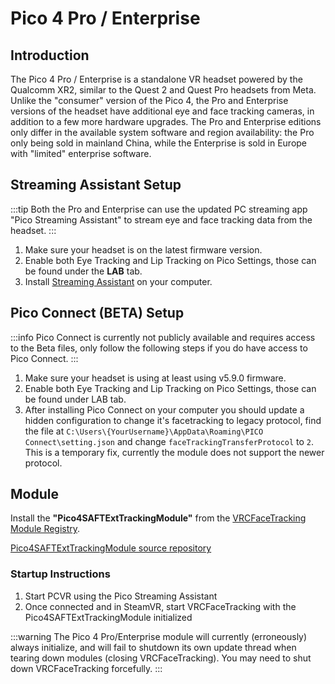 # Pico 4 Pro / Enterprise

## Introduction

The Pico 4 Pro / Enterprise is a standalone VR headset powered by the Qualcomm XR2, similar to the Quest 2 and Quest Pro headsets from Meta.
Unlike the "consumer" version of the Pico 4, the Pro and Enterprise versions of the headset have additional eye and face tracking cameras, in addition to a few more hardware upgrades. 
The Pro and Enterprise editions only differ in the available system software and region availability: the Pro only being sold in mainland China, while the Enterprise is sold in Europe with "limited" enterprise software.

##  Streaming Assistant Setup

:::tip
Both the Pro and Enterprise can use the updated PC streaming app "Pico Streaming Assistant" to stream eye and face tracking data from the headset. 
:::

1. Make sure your headset is on the latest firmware version.
2. Enable both Eye Tracking and Lip Tracking on Pico Settings, those can be found under the **LAB** tab.
3. Install [Streaming Assistant](https://www.picoxr.com/global/software/pico-link) on your computer.

##  Pico Connect (BETA) Setup

:::info
Pico Connect is currently not publicly available and requires access to the Beta files, only follow the following steps if you do have access to Pico Connect.
:::

1. Make sure your headset is using at least using v5.9.0 firmware. 
2. Enable both Eye Tracking and Lip Tracking on Pico Settings, those can be found under LAB tab.
3. After installing Pico Connect on your computer you should update a hidden configuration to change it's facetracking to legacy protocol, 
find the file at `C:\Users\{YourUsername}\AppData\Roaming\PICO Connect\setting.json` and change `faceTrackingTransferProtocol` to `2`. 
This is a temporary fix, currently the module does not support the newer protocol.

## Module

Install the **"Pico4SAFTExtTrackingModule"** from the [VRCFaceTracking Module Registry](../vrcft-software/vrcft.mdx#module-registry).

[Pico4SAFTExtTrackingModule source repository](https://github.com/regzo2/PicoStreamingAssistantFTUDP/tree/vrcfacetracking-module)

### Startup Instructions

1. Start PCVR using the Pico Streaming Assistant 
2. Once connected and in SteamVR, start VRCFaceTracking with the Pico4SAFTExtTrackingModule initialized

:::warning
The Pico 4 Pro/Enterprise module will currently (erroneously) always initialize, and will fail to shutdown its own update thread when tearing down modules (closing VRCFaceTracking).
You may need to shut down VRCFaceTracking forcefully. 
:::
